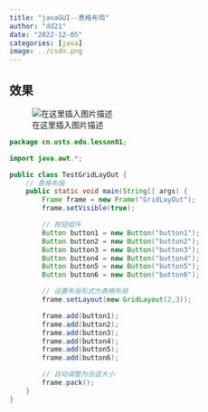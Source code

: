 ```yaml
---
title: "javaGUI--表格布局"
author: "dd21"
date: "2022-12-05" 
categories: [java]
image: ../csdn.png
---
```



## **效果**

![在这里插入图片描述](https://img-blog.csdnimg.cn/5f734161a9544ceda57f6fa39a063889.png?x-oss-process=image/watermark,type_ZHJvaWRzYW5zZmFsbGJhY2s,shadow_50,text_Q1NETiBA5aSn5q-beg==,size_20,color_FFFFFF,t_70,g_se,x_16)

```java
package cn.usts.edu.lesson01;

import java.awt.*;

public class TestGridLayOut {
    // 表格布局
    public static void main(String[] args) {
        Frame frame = new Frame("GridLayOut");
        frame.setVisible(true);

        // 按钮组件
        Button button1 = new Button("button1");
        Button button2 = new Button("button2");
        Button button3 = new Button("button3");
        Button button4 = new Button("button4");
        Button button5 = new Button("button5");
        Button button6 = new Button("button6");

        // 设置布局形式为表格布局
        frame.setLayout(new GridLayout(2,3));

        frame.add(button1);
        frame.add(button2);
        frame.add(button3);
        frame.add(button4);
        frame.add(button5);
        frame.add(button6);

        // 自动调整为合适大小
        frame.pack();
    }
}

```

